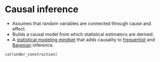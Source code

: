 # Causal inference {#causal}

* Assumes that random variables are connected through cause and effect.
* Builds a causal model from which statistical estimators are derived.
* A [statistical modeling mindset](#statistical-modeling) that adds causality to [frequentist](#frequentism) and [Bayesian](#bayesian) inference.


```r
cat(under_construction)
```

